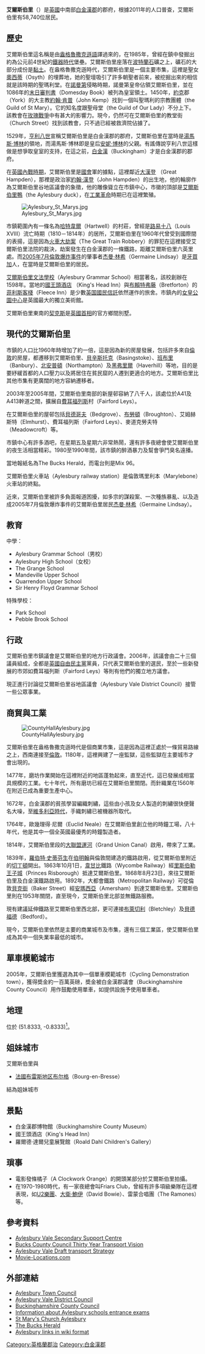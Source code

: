 {{infobox UK place
|中文名=艾爾斯伯里
|official_name=   Aylesbury
|static_image_name = Kingsbury Square Aylesbury Bucks.jpg
|static_image_caption=Kingsbury
|static_image_2_name =	Aylesbury Clocktower.JPG
|static_image_2_caption= 艾爾斯伯里鐘樓

|country = 英格蘭
|latitude=  51.8168
|longitude=  -0.8124
| population = 58,740
| population_ref = <ref name="census2011">{{Cite web |url=http://www.neighbourhood.statistics.gov.uk/dissemination/LeadKeyFigures.do?a=7&b=11120261&c=aylesbury&d=16&e=62&g=6403670&i=1001x1003x1032x1004&m=0&r=1&s=1359842197144&enc=1 |title=Neighbourhood Statistics 2011 census |access-date=2015-05-12 |archive-url=https://web.archive.org/web/20160401122121/http://www.neighbourhood.statistics.gov.uk/dissemination/LeadKeyFigures.do?a=7&b=11120261&c=aylesbury&d=16&e=62&g=6403670&i=1001x1003x1032x1004&m=0&r=1&s=1359842197144&enc=1 |archive-date=2016-04-01 |dead-url=yes }}</ref>
市區：74,748<ref name="BUA">{{cite web| url=http://www.nomisweb.co.uk/articles/747.aspx| title=2011 Census - Built-up areas| work=| publisher=[[Office_for_National_Statistics|ONS]]| accessdate=9 August 2013| archive-date=2013-09-21| archive-url=https://web.archive.org/web/20130921045319/http://www.nomisweb.co.uk/articles/747.aspx| dead-url=no}}</ref>
|shire_district= [[艾爾斯伯里韋爾|艾爾斯伯里韋爾]]
|shire_county =  [[白金漢郡|白金漢郡]]
|region= 東南英格蘭
|constituency_westminster= [[艾爾斯伯里_(英國國會選區)|艾爾斯伯里]]
|post_town=        AYLESBURY
|postcode_district =       HP19, HP20, HP21
|postcode_area=            HP   
|dial_code=      01296
|os_grid_reference=     SP818138
|london_distance= 41.6英里
}}
'''艾爾斯伯里'''（{{lang-en|Aylesbury}}）是[[英國|英國]]中南部[[白金漢郡|白金漢郡]]的郡府，根據2011年的人口普查，艾爾斯伯里有58,740位居民。

== 歷史 ==

艾爾斯伯里這名稱是由[[盎格魯撒克遜語|盎格魯撒克遜語]]譯過來的，在1985年，曾經在鎮中發掘出約為公元前4世紀的[[鐵器時代|鐵器時代]]堡壘。艾爾斯伯里座落在[[波特蘭石|波特蘭石]]礦之上，礦石的大部分成份是[[黏土|黏土]]。在盎格魯撒克遜時代，艾爾斯伯里是一個主要市集，這裡是聖女[[奧西蒂|奧西蒂]]（Osyth）的埋葬地，她的聖壇吸引了許多朝聖者前來，被挖掘出來的相信就是該時期的聖瑪利堂。在[[諾曼第|諾曼第]]侵略時期，諾曼第皇帝佔領艾爾斯伯里，並在1086年的[[末日審判書|末日審判書]]（Domesday Book）被列為皇室領土。1450年，[[約克|約克]]郡（York）的大主教[[約翰·肯普|約翰·肯普]]（John Kemp）找到一個叫聖瑪利的宗教團體（the Guild of St Mary）。它的知名度跟聖母堂（the Guild of Our Lady）不分上下。該教會在[[玫瑰戰爭|玫瑰戰爭]]中有甚大的影響力。現今，仍然可在艾爾斯伯里的教堂街（Church Street）找到該教會，只不過已經被救濟院佔據了。

1529年，[[亨利八世|亨利八世]]宣稱艾爾斯伯里是白金漢郡的郡府，艾爾斯伯里在當時是[[湯馬斯·博林|湯馬斯·博林]]的領地，而湯馬斯‧博林即是皇后[[安妮·博林|安妮·博林]]的父親。有謠傳說亨利八世這樣做是想爭取皇室的支持，在這之前，[[白金漢|白金漢]]（Buckingham）才是白金漢郡的郡府。

在[[英國內戰時期|英國內戰時期]]，艾爾斯伯里是[[圓顱黨|國會]]軍的據點，這裡鄰近[[大漢登|大漢登]] （Great Hampden），那裡是政治家[[約翰·漢登|約翰·漢登]]（John Hampden）的出生地，他的輪廓作為艾爾斯伯里谷地區議會的象徵，他的雕像聳立在市鎮中心，市徽的頂部是[[艾爾斯伯里鴨|艾爾斯伯里鴨]]（the Aylesbury duck），在[[工業革命|工業革命]]時期已在這裡繁殖。

[[File:Aylesbury_St_Marys.jpg|left]]

市鎮範圍內有一條名為[[哈特韋爾|哈特韋爾]]（Hartwell）的村莊，曾經是[[路易十八|路易十八]]（Louis XVIII）流亡時期（1810－1814年）的居所，艾爾斯伯里在1960年代曾受到國際間的表揚，這是因為[[火車大劫案|火車大劫案]]（The Great Train Robbery）的罪犯在這裡接受艾爾斯伯里法院的裁決，劫案發生在白金漢郡的一條鐵路，距離艾爾斯伯里六英里處。而[[2005年7月倫敦爆炸事件|2005年7月倫敦爆炸事件]]的肇事者[[杰曼·林希|杰曼·林希]]（Germaine Lindsay）是[[牙買加|牙買加]]人，在當時是艾爾斯伯里的居民。

[[艾爾斯伯里文法學校|艾爾斯伯里文法學校]]（Aylesbury Grammar School）相當著名，該校創辦在1598年。當地的[[國王頭酒店|國王頭酒店]] （King's Head Inn）與[[布賴特弗藤|布賴特弗藤]]（Bretforton）的[[菲利斯客棧|菲利斯客棧]]（Fleece Inn）是少數[[英国國民信託|英国國民信託]]依然運作的旅舍。市鎮內的[[女皇公園中心|女皇公園中心]]是英國最大的獨立美術館。

艾爾斯伯里東南的[[契克斯|契克斯]]是[[英國首相|英國首相]]的官方鄉間別墅。

== 現代的艾爾斯伯里 ==

市鎮的人口比1960年時增加了約一倍，這是因為新的房屋發展，包括許多來自[[倫敦|倫敦]]的房屋，都遷移到艾爾斯伯里、[[貝辛斯托克|貝辛斯托克]]（Basingstoke）、[[班布里|班布里]]（Banbury）、[[北安普頓|北安普頓]]（Northampton）及[[黑弗里爾|黑弗里爾]]（Haverhill）等地，目的是要紓緩首都的人口壓力以及將居住在貧民窟的人遷到更適合的地方。艾爾斯伯里比其他市集有更廣闊的地方容納遷移者。

2003年至2005年間，艾爾斯伯里南部的新屋邨容納了八千人，該處位於A41及A413幹道之間，擴展自[[費耳福列斯|費耳福列斯]]村（Fairford Leys）。

在艾爾斯伯里的屋邨包括[[貝德哥夫|貝德哥夫]]（Bedgrove）、[[布勞頓|布勞頓]]（Broughton）、艾姆赫斯特（Elmhurst）、費耳福列斯（Fairford Leys）、麥道克勞夫特（Meadowcroft）等。

市鎮中心有許多酒吧，在星期五及星期六非常熱鬧，還有許多夜總會使艾爾斯伯里的夜生活相當精彩。1980至1990年間，該市鎮的醉酒暴力及幫會爭鬥臭名遠播。

當地報紙名為The Bucks Herald，而電台則是Mix 96。

艾爾斯伯里火車站（Aylesbury railway station）是倫敦瑪里利本（Marylebone）火車站的終點。

近來，艾爾斯伯里被許多負面報道困擾，如多宗的謀殺案、一次種族暴亂、以及造成2005年7月倫敦爆炸事件的艾爾斯伯里居民[[杰曼·林希|杰曼·林希]]（Germaine Lindsay）。

== 教育 ==

中學：

*Aylesbury Grammar School（男校）
*Aylesbury High School（女校）
*The Grange School
*Mandeville Upper School
*Quarrendon Upper School
*Sir Henry Floyd Grammar School

特殊學校：

*Park School
*Pebble Brook School

==行政==
艾爾斯伯里市鎮議會是艾爾斯伯里的地方行政議會。2006年，該議會由二十三個議員組成，全都是[[英國自由民主黨|英國自由民主黨]]黨員，只代表艾爾斯伯里的選民，至於一些新發展的市郊如費耳福列斯（Fairford Leys）等則有他們的獨立地方議會。

現正進行討論從艾爾斯伯里谷地區議會（Aylesbury Vale District Council）接管一些公眾事業。

== 商貿與工業 ==
[[File:CountyHallAylesbury.jpg|thumb]]

艾爾斯伯里在盎格魯撒克遜時代是個商業市集，這是因為這裡正處於一條貿易路線之上，西南連接至[[倫敦|倫敦]]。1180年，這裡興建了一座監獄，這些監獄在主要城市才會出現的。

1477年，磨坊作業開始在這裡附近的地區蓬勃起來，直至近代，這已發展成相當具規模的工業。七十年代，所有磨坊已經在艾爾斯伯里關閉。而針織業在1560年在附近已成為重要生產中心。

1672年，白金漢郡的貧孩學習編織刺繡，這些由小孩及女人製造的刺繡很快便聲名大噪，至[[維多利亞時代|維多利亞時代]]，手織刺繡已被機器所取代。

1764年，歐幾理得·尼爾（Euclid Neale）在艾爾斯伯里創立他的時鐘工場，八十年代，他是其中一個全英國最優秀的時鐘製造者。

1814年，艾爾斯伯里段的[[大聯盟運河|大聯盟運河]]（Grand Union Canal）啟用，帶來了工業。

1839年，[[羅伯特·史蒂芬生|羅伯特·史蒂芬生]]在[[伯明翰|伯明翰]]與倫敦間建造的鐵路啟用，從艾爾斯伯里附近的[[切丁頓|切丁頓]]開出。1863年10月1日，[[韋甘比|韋甘比]]鐵路（Wycombe Railway）經[[里斯伯勒王子城|里斯伯勒王子城]]（Princes Risborough）抵達艾爾斯伯里。1868年8月23日，來往艾爾斯伯里及白金漢鐵路啟用。1892年，大都會鐵路（Metropolitan Railway）可從倫敦[[貝克街|貝克街]]（Baker Street）經[[安瑪西亞|安瑪西亞]]（Amersham）到達艾爾斯伯里。艾爾斯伯里則在1953年關閉，直至現今，艾爾斯伯里北部並無鐵路服務。

現有建議延伸鐵路至艾爾斯伯里西北部，更可連接[[布萊切利|布萊切利]]（Bletchley）及[[貝德福德|貝德福德]]（Bedford）。

現今，艾爾斯伯里依然是主要的商業城市及市集，還有三個工業區，使艾爾斯伯里成為其中一佪失業率最低的城市。

==單車模範城市==
2005年，艾爾斯伯里獲選為其中一個單車模範城市（Cycling Demonstration town），獲得奬金約一百萬英磅，奬金被白金漢郡議會（Buckinghamshire County Council）用作鼓勵使用單車，如提供設施予使用單車者。

== 地理 ==

位於{{coord|51|50|00|N|00|50|00|W}} (51.8333, -0.8333)[[World_gazetteer|<sup>1</sup>]]。

== 姐妹城市 ==

艾爾斯伯里與
*{{flagicon|France}} [[法國|法國]][[布雷斯地区布尔格|布雷斯地区布尔格]]（Bourg-en-Bresse）
結為姐妹城市

== 景點 ==
*白金漢郡博物館（Buckinghamshire County Museum） 
*國王頭酒店（King's Head Inn）
*羅爾德·達爾兒童展覽館（Roald Dahl Children's Gallery）

== 瑣事 ==
*電影發條橘子（A Clockwork Orange）的開頭某部分於艾爾斯伯里拍攝。
*在1970-1980時代，有一家夜總會叫Friars Club，曾經有許多項級樂隊在這裡表現，如[[U2樂團|U2樂團]]、[[大衛·鮑伊|大衛·鮑伊]]（David Bowie）、雷蒙合唱團（The Ramones）等。

== 參考資料 ==
{{Reflist}}
*[http://www.avssc.org/ Aylesbury Vale Secondary Support Centre] {{Wayback|url=http://www.avssc.org/ |date=20210119124146 }}
*[https://web.archive.org/web/20070930045624/http://www.buckscc.gov.uk/transport_plan/LTP2/thirty_yr_vision.htm  Bucks County Council Thirty Year Transport Vision]
*[https://web.archive.org/web/20071008215639/http://www.southeast-ra.gov.uk/southeastplan/key/study_areas/draft_strategies/mkav/aylesbury_vale-draft_strategy.pdf Aylesbury Vale Draft transport Strategy]
*[https://web.archive.org/web/20061210225221/http://www.movie-locations.com/movies/c/clockwork.html Movie-Locations.com]

== 外部連結 ==
*[http://www.aylesburytowncouncil.gov.uk/ Aylesbury Town Council] {{Wayback|url=http://www.aylesburytowncouncil.gov.uk/ |date=20210226175500 }}
*[http://www.aylesburyvaledc.gov.uk/ Aylesbury Vale District Council] {{Wayback|url=http://www.aylesburyvaledc.gov.uk/ |date=20140211011946 }}
*[http://www.buckscc.gov.uk/ Buckinghamshire County Council] {{Wayback|url=http://www.buckscc.gov.uk/ |date=20080706052517 }}
*[https://web.archive.org/web/20061205051642/http://www.bucks11plus.co.uk/ Information about Aylesbury schools entrance exams]
*[https://web.archive.org/web/20070221032927/http://www.stmarysaylesbury.org.uk/ St Mary's Church Aylesbury]
*[http://www.aylesburytoday.co.uk/ The Bucks Herald] {{Wayback|url=http://www.aylesburytoday.co.uk/ |date=20080828050800 }}
*[http://en.chainki.org/index.php?title=Aylesbury Aylesbury links in wiki format] {{Wayback|url=http://en.chainki.org/index.php?title=Aylesbury |date=20071112165946 }}

[[Category:英格蘭郡治|Category:英格蘭郡治]]
[[Category:白金漢郡|Category:白金漢郡]]
{{DEFAULTSORT:Aylesbury}}